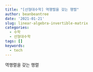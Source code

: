 ```yaml
---
title: "[선형대수학] 역행렬을 갖는 행렬"
author: beanbeantree
date: '2021-01-21'
slug: linear-algebra-invertible-matrix
categories:
  - 수학
  - 선형대수학
tags: []
keywords:
  - tech
---
```


역행렬을 갖는 행렬
<!--more-->

